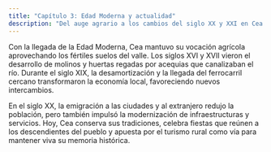 ```yaml
---
title: "Capítulo 3: Edad Moderna y actualidad"
description: "Del auge agrario a los cambios del siglo XX y XXI en Cea."
---
```


Con la llegada de la Edad Moderna, Cea mantuvo su vocación agrícola aprovechando los fértiles suelos del valle. Los siglos XVI y XVII vieron el desarrollo de molinos y huertas regadas por acequias que canalizaban el río. Durante el siglo XIX, la desamortización y la llegada del ferrocarril cercano transformaron la economía local, favoreciendo nuevos intercambios.

En el siglo XX, la emigración a las ciudades y al extranjero redujo la población, pero también impulsó la modernización de infraestructuras y servicios. Hoy, Cea conserva sus tradiciones, celebra fiestas que reúnen a los descendientes del pueblo y apuesta por el turismo rural como vía para mantener viva su memoria histórica.
